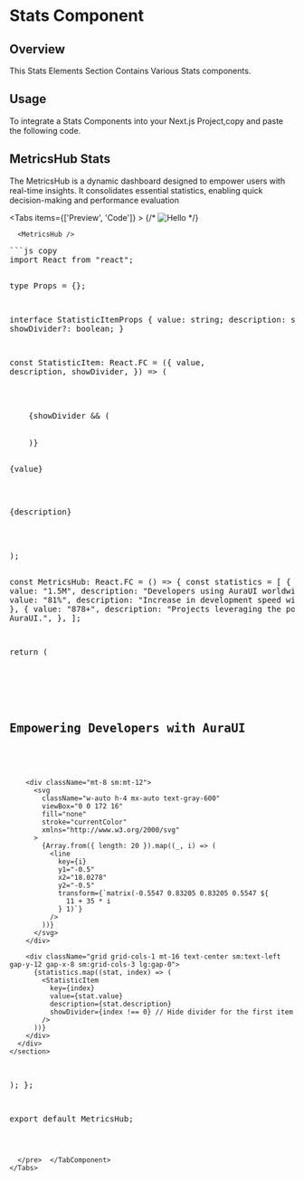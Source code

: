 
# Stats Component

## Overview

This Stats Elements Section Contains Various Stats components.

## Usage

To integrate a Stats Components into your Next.js Project,copy and paste the following code.

## MetricsHub Stats

The MetricsHub is a dynamic dashboard designed to empower users with real-time insights. It consolidates essential statistics, enabling quick decision-making and performance evaluation

<Tabs items={['Preview', 'Code']}  >
   <TabComponent label="Preview">
{/* ![Hello](/contact.png) */}


      <MetricsHub />

   </TabComponent>
   <TabComponent label="Code">
   <pre>
```js copy
import React from "react";

type Props = {};

interface StatisticItemProps {
  value: string;
  description: string;
  showDivider?: boolean;
}

const StatisticItem: React.FC<StatisticItemProps> = ({
  value,
  description,
  showDivider,
}) => (
  <div className="relative lg:px-14">
    {showDivider && (
      <div className="absolute bottom-0 left-0 hidden w-px h-16 bg-gray-600 lg:block"></div>
    )}
    <p className="text-5xl font-bold text-white font-pj">{value}</p>
    <p className="mt-5 text-lg font-normal text-gray-300">{description}</p>
  </div>
);

const MetricsHub: React.FC<Props> = () => {
  const statistics = [
    {
      value: "1.5M",
      description: "Developers using AuraUI worldwide.",
    },
    {
      value: "81%",
      description: "Increase in development speed with AuraUI.",
    },
    {
      value: "878+",
      description: "Projects leveraging the power of AuraUI.",
    },
  ];

  return (
    <section className="py-12 bg-gray-900 sm:py-16 lg:py-20">
      <div className="px-4 mx-auto max-w-7xl sm:px-6 lg:px-8">
        <div className="text-center">
          <h2 className="text-3xl font-bold text-white sm:text-4xl xl:text-5xl font-pj">
            Empowering Developers with AuraUI
          </h2>
        </div>

        <div className="mt-8 sm:mt-12">
          <svg
            className="w-auto h-4 mx-auto text-gray-600"
            viewBox="0 0 172 16"
            fill="none"
            stroke="currentColor"
            xmlns="http://www.w3.org/2000/svg"
          >
            {Array.from({ length: 20 }).map((_, i) => (
              <line
                key={i}
                y1="-0.5"
                x2="18.0278"
                y2="-0.5"
                transform={`matrix(-0.5547 0.83205 0.83205 0.5547 ${
                  11 + 35 * i
                } 1)`}
              />
            ))}
          </svg>
        </div>

        <div className="grid grid-cols-1 mt-16 text-center sm:text-left gap-y-12 gap-x-8 sm:grid-cols-3 lg:gap-0">
          {statistics.map((stat, index) => (
            <StatisticItem
              key={index}
              value={stat.value}
              description={stat.description}
              showDivider={index !== 0} // Hide divider for the first item
            />
          ))}
        </div>
      </div>
    </section>
  );
};

export default MetricsHub;


```

  </pre>  </TabComponent>
</Tabs>


